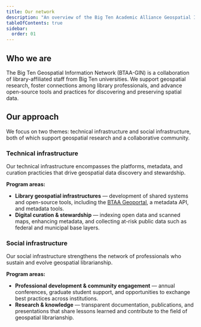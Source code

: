 ```yaml
---
title: Our network
description: "An overview of the Big Ten Academic Alliance Geospatial Information Network"
tableOfContents: true
sidebar:
  order: 01
---
```



## Who we are

The Big Ten Geospatial Information Network (BTAA-GIN) is a collaboration of library-affiliated staff from Big Ten universities. We support geospatial research, foster connections among library professionals, and advance open-source tools and practices for discovering and preserving spatial data.

## Our approach

We focus on two themes: technical infrastructure and social infrastructure, both of which support geospatial research and a collaborative community.

### Technical infrastructure

Our technical infrastructure encompasses the platforms, metadata, and curation practicies that drive geospatial data discovery and stewardship.

**Program areas:**
- **Library geospatial infrastructures** — development of shared systems and open-source tools, including the [BTAA Geoportal](https://geo.btaa.org), a metadata API, and metadata tools.  
- **Digital curation & stewardship** — indexing open data and scanned maps, enhancing metadata, and collecting at-risk public data such as federal and municipal base layers.

### Social infrastructure

Our social infrastructure strengthens the network of professionals who sustain and evolve geospatial librarianship.  

**Program areas:**
- **Professional development & community engagement** — annual conferences, graduate student support, and opportunities to exchange best practices across institutions.  
- **Research & knowledge** — transparent documentation, publications, and presentations that share lessons learned and contribute to the field of geospatial librarianship.
